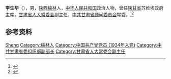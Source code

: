 '''李生华'''（{{bd|1915年||1987年|7月19日|}}），男，[[陕西|陕西]][[榆林|榆林]]人，[[中华人民共和国|中华人民共和国]]政治人物，曾任[[陕甘省|陕甘省]]苏维埃政府主席，[[甘肃省人大常委会|甘肃省人大常委会]]副主任，[[中共甘肃省顾问委员会|中共甘肃省顾问委员会]]常委。<ref>{{Cite book|title=甘肃大辞典|author=郭方忠, 张克复, 吕靖华主编|publisher=甘肃文化出版社|year=2000|isbn=|location=兰州|pages=}}</ref><ref>{{cite book|title=中囯人名大辞典·当代人物卷|author=廖盖隆等编|year=1990|publisher=上海辞书出版社|location=上海|page=}}</ref>

== 参考资料 ==
{{reflist}}

{{中国人物小作品}}
{{中华苏维埃共和国省级行政长官}}

{{Authority control}}
{{DEFAULTSORT:Li李}}
[[Category:李姓|Sheng]]
[[Category:榆林人|Category:榆林人]]
[[Category:中国共产党党员_(1934年入党)|Category:中国共产党党员 (1934年入党)]]
[[Category:中共甘肃省委组织部副部长|Category:中共甘肃省委组织部副部长]]
[[Category:甘肃省人大常委会副主任|Category:甘肃省人大常委会副主任]]